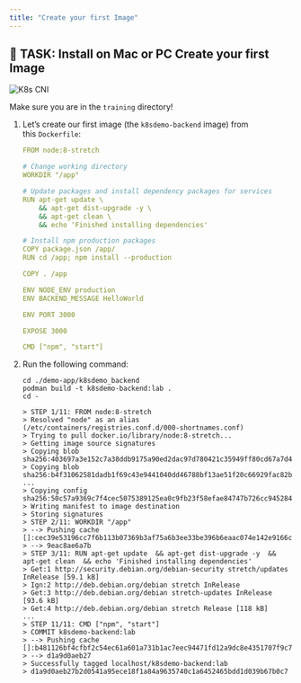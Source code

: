 ```yaml
---
title: "Create your first Image"
---
```

## 🚀 TASK: Install on Mac or PC Create your first Image

![K8s CNI](./../images/cont04.png)

<InlineNotification kind="warning">

Make sure you are in the `training` directory!

</InlineNotification>

1. Let’s create our first image (the `k8sdemo-backend` image) from this `Dockerfile`:

    ```yaml   
    FROM node:8-stretch

    # Change working directory
    WORKDIR "/app"

    # Update packages and install dependency packages for services
    RUN apt-get update \
        && apt-get dist-upgrade -y \
        && apt-get clean \
        && echo 'Finished installing dependencies'

    # Install npm production packages
    COPY package.json /app/
    RUN cd /app; npm install --production

    COPY . /app

    ENV NODE_ENV production
    ENV BACKEND_MESSAGE HelloWorld

    ENV PORT 3000

    EXPOSE 3000

    CMD ["npm", "start"]
    ```

2. Run the following command:

    ```shell   
    cd ./demo-app/k8sdemo_backend
    podman build -t k8sdemo-backend:lab .
    cd -
    ```

    ```output   
    > STEP 1/11: FROM node:8-stretch
    > Resolved "node" as an alias (/etc/containers/registries.conf.d/000-shortnames.conf)
    > Trying to pull docker.io/library/node:8-stretch...
    > Getting image source signatures
    > Copying blob sha256:403697a3e152c7a38ddb9175a90ed2dac97d780421c35949ff80cd67a7d4e596
    > Copying blob sha256:b4f31062581dadb1f69c43e9441040dd46788bf13ae51f20c66929fac82b506b
    ...
    > Copying config sha256:50c57a9369c7f4cec5075389125ea0c9fb23f58efae84747b726cc9452844926
    > Writing manifest to image destination
    > Storing signatures
    > STEP 2/11: WORKDIR "/app"
    > --> Pushing cache []:cec39e53196cc7f6b113b07369b3af75a6b3ee33be396b6eaac074e142e9166c
    > --> 9eac8ae6a7b
    > STEP 3/11: RUN apt-get update  && apt-get dist-upgrade -y  && apt-get clean  && echo 'Finished installing dependencies'
    > Get:1 http://security.debian.org/debian-security stretch/updates InRelease [59.1 kB]
    > Ign:2 http://deb.debian.org/debian stretch InRelease
    > Get:3 http://deb.debian.org/debian stretch-updates InRelease [93.6 kB]
    > Get:4 http://deb.debian.org/debian stretch Release [118 kB]
    ...
    > STEP 11/11: CMD ["npm", "start"]
    > COMMIT k8sdemo-backend:lab
    > --> Pushing cache []:b481126bf4cfbf2c54ec61a601a731b1ac7eec94471fd12a9dc8e4351707f9c7
    > --> d1a9d0aeb27
    > Successfully tagged localhost/k8sdemo-backend:lab
    > d1a9d0aeb27b2d0541a95ece18f1a84a9635740c1a6452465bdd1d039b67b0c7
    ```

        
